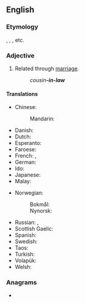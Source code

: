 {{also|inlaw|in-law}}
==English==

===Etymology===
{{back-form|en|mother-in-law}}, {{m|en|father-in-law}}, {{m|en|brother-in-law}}, etc.

===Adjective===
{{en-adj|-|head=-[[in]]-[[law]]}}

# {{lb|en|postpositive}} Related through [[marriage]].
#: ''cousin'''-in-law'''''

====Translations====
{{trans-top|related through marriage}}
* Chinese:
*: Mandarin: {{qualifier|special words are used for common "-in-law" terms}}
* Danish: {{t|da|sviger-}}
* Dutch: {{t+|nl|schoon-}}
* Esperanto: {{t|eo|bo-}}
* Faroese: {{t|fo|ver-}}
* French: {{t+|fr|beau-|m}}, {{t+|fr|belle-|f}}
* German: {{t|de|schwieger-}}
* Ido: {{t|io|bo-}}
* Japanese: {{t+|ja|義理|alt=義理の|tr=ぎりの, giri no}}
* Malay: {{qualifier|special words are used for common "-in-law" terms}}
{{trans-mid}}
* Norwegian:
*: Bokmål: {{t+|nb|sviger-}}
*: Nynorsk: {{t|nn|sviger-}}
* Russian: {{qualifier|special words are used for common "-in-law" terms}}, {{t|ru|[[с|со]] [[сторона|стороны́]] [[муж|му́жа]]/[[жена|жены́]]}}
* Scottish Gaelic: {{t|gd|-cèile}}
* Spanish: {{t+|es|político}}
* Swedish: {{t+|sv|svär-}}
* Taos: {{t|twf|mą̀ku-}}
* Turkish: {{t|tr|kayın-}}
* Volapük: {{t+|vo|lü-}}
* Welsh: {{t|cy|-yng-nghyfraith}}
{{trans-bottom}}

===Anagrams===
* {{anagrams|en|a=ailnw|Alwin|Wanli|Wilna|winal}}